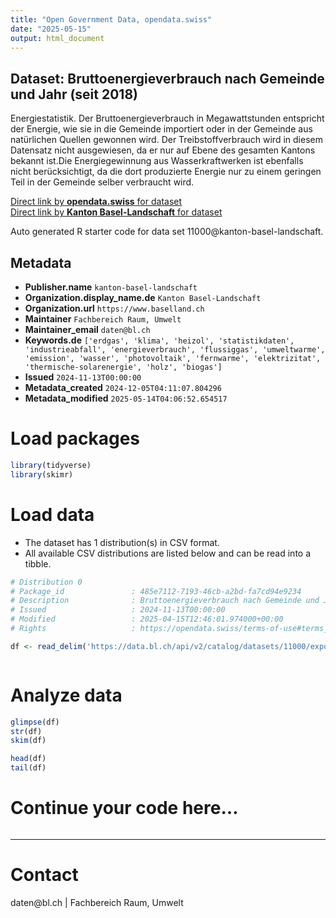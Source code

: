 ```yaml
---
title: "Open Government Data, opendata.swiss"
date: "2025-05-15"
output: html_document
---
```


## Dataset: Bruttoenergieverbrauch nach Gemeinde und Jahr (seit 2018)

Energiestatistik. Der Bruttoenergieverbrauch in Megawattstunden entspricht der Energie, wie sie in die Gemeinde importiert oder in der Gemeinde aus natürlichen Quellen gewonnen wird. Der Treibstoffverbrauch wird in diesem Datensatz nicht ausgewiesen, da er nur auf Ebene des gesamten Kantons bekannt ist.Die Energiegewinnung aus Wasserkraftwerken ist ebenfalls nicht berücksichtigt, da die dort produzierte Energie nur zu einem geringen Teil in der Gemeinde selber verbraucht wird.

[Direct link by **opendata.swiss** for dataset](https://opendata.swiss/de/dataset/bruttoenergieverbrauch-nach-gemeinde-und-jahr-seit-2018)<br>
[Direct link by **Kanton Basel-Landschaft** for dataset](https://data.bl.ch/explore/dataset/11000/)

Auto generated R starter code for data set 11000@kanton-basel-landschaft.

## Metadata

- **Publisher.name** `kanton-basel-landschaft`
- **Organization.display_name.de** `Kanton Basel-Landschaft`
- **Organization.url** `https://www.baselland.ch`
- **Maintainer** `Fachbereich Raum, Umwelt`
- **Maintainer_email** `daten@bl.ch`
- **Keywords.de** `['erdgas', 'klima', 'heizol', 'statistikdaten', 'industrieabfall', 'energieverbrauch', 'flussiggas', 'umweltwarme', 'emission', 'wasser', 'photovoltaik', 'fernwarme', 'elektrizitat', 'thermische-solarenergie', 'holz', 'biogas']`
- **Issued** `2024-11-13T00:00:00`
- **Metadata_created** `2024-12-05T04:11:07.804296`
- **Metadata_modified** `2025-05-14T04:06:52.654517`


# Load packages

```r

library(tidyverse)
library(skimr)

```

# Load data

-   The dataset has 1 distribution(s) in CSV format.
-   All available CSV distributions are listed below and can be read into a tibble.

```r

# Distribution 0
# Package_id               : 485e7112-7193-46cb-a2bd-fa7cd94e9234
# Description              : Bruttoenergieverbrauch nach Gemeinde und Jahr (seit 2018) (csv)
# Issued                   : 2024-11-13T00:00:00
# Modified                 : 2025-04-15T12:46:01.974000+00:00
# Rights                   : https://opendata.swiss/terms-of-use#terms_by

df <- read_delim('https://data.bl.ch/api/v2/catalog/datasets/11000/exports/csv?use_labels=true')



```

# Analyze data

```r

glimpse(df)
str(df)
skim(df)

head(df)
tail(df)

```

# Continue your code here...

```r

```

------------------------------------------------------------------------

# Contact

daten@bl.ch | Fachbereich Raum, Umwelt
